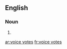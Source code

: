 ==English==

===Noun===
{{head|en}}

# {{plural of|voice vote}}

[[ar:voice votes]]
[[fr:voice votes]]